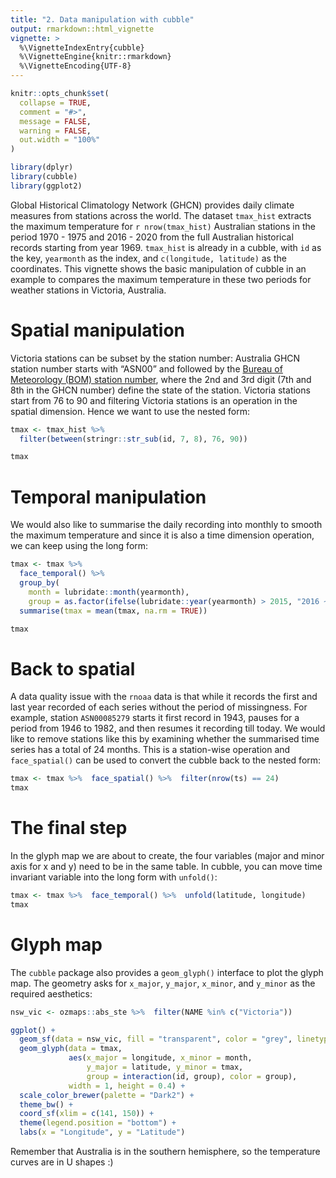 ```yaml
---
title: "2. Data manipulation with cubble"
output: rmarkdown::html_vignette
vignette: >
  %\VignetteIndexEntry{cubble}
  %\VignetteEngine{knitr::rmarkdown}
  %\VignetteEncoding{UTF-8}
---
```


```r
knitr::opts_chunk$set(
  collapse = TRUE,
  comment = "#>",
  message = FALSE, 
  warning = FALSE,
  out.width = "100%"
)
```

```r
library(dplyr)
library(cubble)
library(ggplot2)
```


Global Historical Climatology Network (GHCN) provides daily climate measures from stations across the world. The dataset `tmax_hist` extracts the maximum temperature for `r nrow(tmax_hist)` Australian stations in the period 1970 - 1975 and 2016 - 2020 from the full Australian historical records starting from year 1969. `tmax_hist` is already in a cubble, with `id` as the key, `yearmonth` as the index, and `c(longitude, latitude)` as the coordinates. This vignette shows the basic manipulation of cubble in an example to compares the maximum temperature in these two periods for weather stations in Victoria, Australia.

# Spatial manipulation 

Victoria stations can be subset by the station number: Australia GHCN station number starts with "ASN00" and followed by the [Bureau of Meteorology (BOM) station number](http://www.bom.gov.au/climate/cdo/about/site-num.shtml), where the 2nd and 3rd digit (7th and 8th in the GHCN number) define the state of the station. Victoria stations start from 76 to 90 and filtering Victoria stations is an operation in the spatial dimension. Hence we want to use the nested form: 

```r
tmax <- tmax_hist %>% 
  filter(between(stringr::str_sub(id, 7, 8), 76, 90))

tmax
```

# Temporal manipulation 

We would also like to summarise the daily recording into monthly to smooth the maximum temperature and since it is also a time dimension operation, we can keep using the long form:  

```r
tmax <- tmax %>% 
  face_temporal() %>% 
  group_by(
    month = lubridate::month(yearmonth),
    group = as.factor(ifelse(lubridate::year(yearmonth) > 2015, "2016 ~ 2020","1971 ~ 1975"))) %>%  
  summarise(tmax = mean(tmax, na.rm = TRUE))

tmax
```

# Back to spatial

A data quality issue with the `rnoaa` data is that while it records the first and last year recorded of each series without the period of missingness. For example, station `ASN00085279` starts it first record in 1943, pauses for a period from 1946 to 1982, and then resumes it recording till today. We would like to remove stations like this by examining whether the summarised time series has a total of 24 months. This is a station-wise operation and `face_spatial()` can be used to convert the cubble back to the nested form: 

```r
tmax <- tmax %>%  face_spatial() %>%  filter(nrow(ts) == 24)
tmax
```

# The final step

In the glyph map we are about to create, the four variables (major and minor axis for x and y) need to be in the same table. In cubble, you can move time invariant variable into the long form with `unfold()`:

```r
tmax <- tmax %>%  face_temporal() %>%  unfold(latitude, longitude)
tmax
```


# Glyph map

The `cubble` package also provides a `geom_glyph()` interface to plot the glyph map. The geometry asks for `x_major`, `y_major`, `x_minor`, and `y_minor` as the required aesthetics: 

```r
nsw_vic <- ozmaps::abs_ste %>%  filter(NAME %in% c("Victoria"))

ggplot() + 
  geom_sf(data = nsw_vic, fill = "transparent", color = "grey", linetype = "dotted") + 
  geom_glyph(data = tmax, 
             aes(x_major = longitude, x_minor = month, 
                 y_major = latitude, y_minor = tmax,
                 group = interaction(id, group), color = group),
             width = 1, height = 0.4) +
  scale_color_brewer(palette = "Dark2") + 
  theme_bw() + 
  coord_sf(xlim = c(141, 150)) + 
  theme(legend.position = "bottom") +
  labs(x = "Longitude", y = "Latitude")

```

Remember that Australia is in the southern hemisphere, so the temperature curves are in U shapes :)
